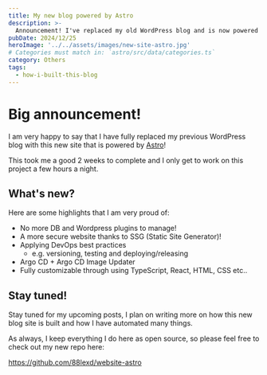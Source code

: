 ```yaml
---
title: My new blog powered by Astro
description: >-
  Announcement! I've replaced my old WordPress blog and is now powered by Astro!
pubDate: 2024/12/25
heroImage: '../../assets/images/new-site-astro.jpg'
# Categories must match in: `astro/src/data/categories.ts`
category: Others
tags:
  - how-i-built-this-blog
---
```


# Big announcement!
I am very happy to say that I have fully replaced my previous WordPress blog with this new site that is powered by [Astro](https://astro.build)!

This took me a good 2 weeks to complete and I only get to work on this project a few hours a night.

## What's new?
Here are some highlights that I am very proud of:
- No more DB and Wordpress plugins to manage!
- A more secure website thanks to SSG (Static Site Generator)!
- Applying DevOps best practices
  - e.g. versioning, testing and deploying/releasing
- Argo CD + Argo CD Image Updater
- Fully customizable through using TypeScript, React, HTML, CSS etc..

## Stay tuned!
Stay tuned for my upcoming posts, I plan on writing more on how this new blog site is built and how I have automated many things.

As always, I keep everything I do here as open source, so please feel free to check out my new repo here:

https://github.com/88lexd/website-astro


